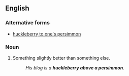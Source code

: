 ==English==

===Alternative forms===
* [[huckleberry to one's persimmon]]

===Noun===
{{head|en|noun|head=[[huckleberry]] above a [[persimmon]]}}

# {{idiomatic}} Something slightly better than something else.
#: ''His blog is a '''huckleberry above a persimmon'''.''